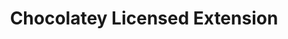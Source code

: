 ---
order: 110
xref: chocolatey-licensed-extension
title: Chocolatey Licensed Extension
description: This is a Chocolatey extension that enables the licensed features of Chocolatey, depending on what license you have available
---